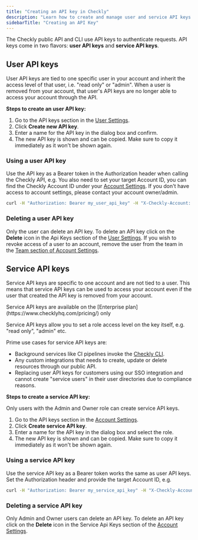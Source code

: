 ```yaml
---
title: "Creating an API key in Checkly"
description: "Learn how to create and manage user and service API keys for the Checkly API and CLI"
sidebarTitle: "Creating an API Key"
---
```


The Checkly public API and CLI use API keys to authenticate requests. API keys come in two flavors: **user API keys** and **service API keys**.

## User API keys

User API keys are tied to one specific user in your account and inherit the access level of that user, i.e. "read only" or "admin".
When a user is removed from your account, that user's API keys are no longer able to access your account through the API.

**Steps to create an user API key:** 

1. Go to the API keys section in the [User Settings](https://app.checklyhq.com/settings/user/).
2. Click **Create new API key**.
3. Enter a name for the API key in the dialog box and confirm.
4. The new API key is shown and can be copied. Make sure to copy it immediately as it won't be shown again.

### Using a user API key

Use the API key as a Bearer token in the Authorization header when calling the Checkly API, e.g.
You also need to set your target Account ID, you can find the Checkly Account ID under your [Account Settings](https://app.checklyhq.com/settings/account/general). 
If you don't have access to account settings, please contact your account owner/admin.

```sh
curl -H "Authorization: Bearer my_user_api_key" -H "X-Checkly-Account: my_account_ID" https://api.checklyhq.com/v1/checks
```

### Deleting a user API key

Only the user can delete an API key. To delete an API key click on the **Delete** icon in the Api Keys section of the [User Settings](https://app.checklyhq.com/settings/user/). 
If you wish to revoke access of a user to an account, remove the user from the team in the [Team section of Account Settings](https://app.checklyhq.com/settings/account/team). 

## Service API keys

Service API keys are specific to one account and are not tied to a user. This means that service API keys can be used to access your account even if the user that created the API key is removed from your account.

<Info>
Service API keys are available on the [Enterprise plan](https://www.checklyhq.com/pricing/) only
</Info>

Service API keys allow you to set a role access level on the key itself, e.g. "read only", "admin" etc. 

Prime use cases for service API keys are:

- Background services like CI pipelines invoke the [Checkly CLI](/cli/overview).
- Any custom integrations that needs to create, update or delete resources through our public API.
- Replacing user API keys for customers using our SSO integration and cannot create "service users" in their user directories due to compliance reasons.

**Steps to create a service API key:**

Only users with the Admin and Owner role can create service API keys.

1. Go to the API keys section in the [Account Settings](https://app.checklyhq.com/settings/account/api-keys).
2. Click **Create service API key**.
3. Enter a name for the API key in the dialog box and select the role.
4. The new API key is shown and can be copied. Make sure to copy it immediately as it won't be shown again.

### Using a service API key

Use the service API key as a Bearer token works the same as user API keys. Set the Authorization header and provide the target Account ID, e.g.

```sh
curl -H "Authorization: Bearer my_service_api_key" -H "X-Checkly-Account: my_account_ID" https://api.checklyhq.com/v1/checks
```

### Deleting a service API key

Only Admin and Owner users can delete an API key. To delete an API key click on the **Delete** icon in the Service Api Keys section of the [Account Settings](https://app.checklyhq.com/settings/account/api-keys).